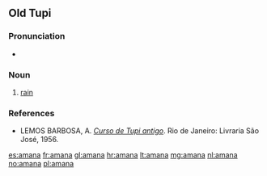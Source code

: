 {{also|amâna|amaña|amañá}}
==Old Tupi==

===Pronunciation===
* {{IPA|/ãˈmãna/|lang=tpw}}

===Noun===
{{head|tpw|noun}}

# [[rain]]

===References===
* LEMOS BARBOSA, A. ''[http://biblio.etnolinguistica.org/barbosa-1956-curso Curso de Tupi antigo]''. Rio de Janeiro: Livraria São José, 1956.

[[es:amana]]
[[fr:amana]]
[[gl:amana]]
[[hr:amana]]
[[lt:amana]]
[[mg:amana]]
[[nl:amana]]
[[no:amana]]
[[pl:amana]]